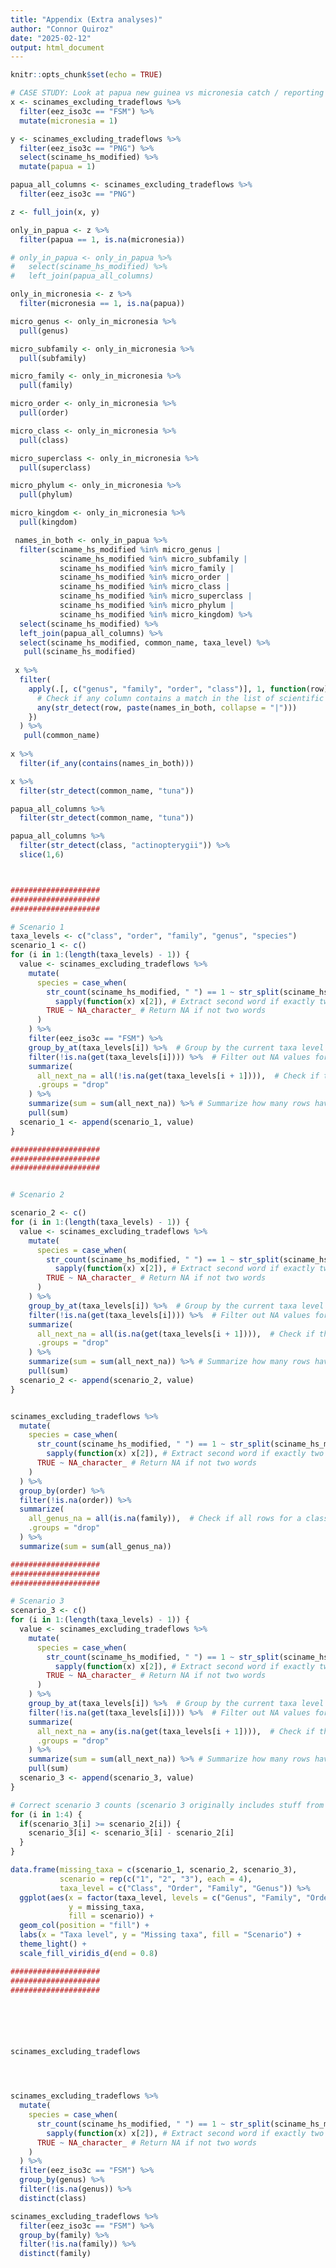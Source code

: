 ```yaml
---
title: "Appendix (Extra analyses)"
author: "Connor Quiroz"
date: "2025-02-12"
output: html_document
---
```


```r
knitr::opts_chunk$set(echo = TRUE)
```

```r
# CASE STUDY: Look at papua new guinea vs micronesia catch / reporting
x <- scinames_excluding_tradeflows %>%
  filter(eez_iso3c == "FSM") %>%
  mutate(micronesia = 1)

y <- scinames_excluding_tradeflows %>% 
  filter(eez_iso3c == "PNG") %>%
  select(sciname_hs_modified) %>%
  mutate(papua = 1)

papua_all_columns <- scinames_excluding_tradeflows %>% 
  filter(eez_iso3c == "PNG")

z <- full_join(x, y)

only_in_papua <- z %>%
  filter(papua == 1, is.na(micronesia))

# only_in_papua <- only_in_papua %>%
#   select(sciname_hs_modified) %>%
#   left_join(papua_all_columns)

only_in_micronesia <- z %>%
  filter(micronesia == 1, is.na(papua))

micro_genus <- only_in_micronesia %>%
  pull(genus)

micro_subfamily <- only_in_micronesia %>%
  pull(subfamily)

micro_family <- only_in_micronesia %>%
  pull(family)

micro_order <- only_in_micronesia %>%
  pull(order)

micro_class <- only_in_micronesia %>%
  pull(class)

micro_superclass <- only_in_micronesia %>%
  pull(superclass)

micro_phylum <- only_in_micronesia %>%
  pull(phylum)

micro_kingdom <- only_in_micronesia %>%
  pull(kingdom)

 names_in_both <- only_in_papua %>%
  filter(sciname_hs_modified %in% micro_genus |
           sciname_hs_modified %in% micro_subfamily |
           sciname_hs_modified %in% micro_family |
           sciname_hs_modified %in% micro_order |
           sciname_hs_modified %in% micro_class |
           sciname_hs_modified %in% micro_superclass |
           sciname_hs_modified %in% micro_phylum |
           sciname_hs_modified %in% micro_kingdom) %>%
  select(sciname_hs_modified) %>%
  left_join(papua_all_columns) %>%
  select(sciname_hs_modified, common_name, taxa_level) %>%
   pull(sciname_hs_modified)
 
 x %>%
  filter(
    apply(.[, c("genus", "family", "order", "class")], 1, function(row) {
      # Check if any column contains a match in the list of scientific names
      any(str_detect(row, paste(names_in_both, collapse = "|")))
    })
  ) %>%
   pull(common_name)
 
x %>%
  filter(if_any(contains(names_in_both)))

x %>%
  filter(str_detect(common_name, "tuna"))

papua_all_columns %>%
  filter(str_detect(common_name, "tuna"))

papua_all_columns %>%
  filter(str_detect(class, "actinopterygii")) %>%
  slice(1,6)



####################
####################
####################

# Scenario 1
taxa_levels <- c("class", "order", "family", "genus", "species")
scenario_1 <- c()
for (i in 1:(length(taxa_levels) - 1)) {
  value <- scinames_excluding_tradeflows %>%
    mutate(
      species = case_when(
        str_count(sciname_hs_modified, " ") == 1 ~ str_split(sciname_hs_modified, " ") %>% 
          sapply(function(x) x[2]), # Extract second word if exactly two words
        TRUE ~ NA_character_ # Return NA if not two words
      )
    ) %>%
    filter(eez_iso3c == "FSM") %>%
    group_by_at(taxa_levels[i]) %>%  # Group by the current taxa level (e.g., class)
    filter(!is.na(get(taxa_levels[i]))) %>%  # Filter out NA values for the current level
    summarize(
      all_next_na = all(!is.na(get(taxa_levels[i + 1]))),  # Check if the next taxa level is NA
      .groups = "drop"
    ) %>%
    summarize(sum = sum(all_next_na)) %>% # Summarize how many rows have all NA for the next taxa level
    pull(sum)
  scenario_1 <- append(scenario_1, value)
}

####################
####################
####################


# Scenario 2

scenario_2 <- c()
for (i in 1:(length(taxa_levels) - 1)) {
  value <- scinames_excluding_tradeflows %>%
    mutate(
      species = case_when(
        str_count(sciname_hs_modified, " ") == 1 ~ str_split(sciname_hs_modified, " ") %>% 
          sapply(function(x) x[2]), # Extract second word if exactly two words
        TRUE ~ NA_character_ # Return NA if not two words
      )
    ) %>%
    group_by_at(taxa_levels[i]) %>%  # Group by the current taxa level (e.g., class)
    filter(!is.na(get(taxa_levels[i]))) %>%  # Filter out NA values for the current level
    summarize(
      all_next_na = all(is.na(get(taxa_levels[i + 1]))),  # Check if the next taxa level is NA
      .groups = "drop"
    ) %>%
    summarize(sum = sum(all_next_na)) %>% # Summarize how many rows have all NA for the next taxa level
    pull(sum)
  scenario_2 <- append(scenario_2, value)
}


scinames_excluding_tradeflows %>%
  mutate(
    species = case_when(
      str_count(sciname_hs_modified, " ") == 1 ~ str_split(sciname_hs_modified, " ") %>%
        sapply(function(x) x[2]), # Extract second word if exactly two words
      TRUE ~ NA_character_ # Return NA if not two words
    )
  ) %>%
  group_by(order) %>%
  filter(!is.na(order)) %>%
  summarize(
    all_genus_na = all(is.na(family)),  # Check if all rows for a class have NA in genus
    .groups = "drop"
  ) %>%
  summarize(sum = sum(all_genus_na))

####################
####################
####################

# Scenario 3
scenario_3 <- c()
for (i in 1:(length(taxa_levels) - 1)) {
  value <- scinames_excluding_tradeflows %>%
    mutate(
      species = case_when(
        str_count(sciname_hs_modified, " ") == 1 ~ str_split(sciname_hs_modified, " ") %>% 
          sapply(function(x) x[2]), # Extract second word if exactly two words
        TRUE ~ NA_character_ # Return NA if not two words
      )
    ) %>%
    group_by_at(taxa_levels[i]) %>%  # Group by the current taxa level (e.g., class)
    filter(!is.na(get(taxa_levels[i]))) %>%  # Filter out NA values for the current level
    summarize(
      all_next_na = any(is.na(get(taxa_levels[i + 1]))),  # Check if the next taxa level is NA
      .groups = "drop"
    ) %>%
    summarize(sum = sum(all_next_na)) %>% # Summarize how many rows have all NA for the next taxa level
    pull(sum)
  scenario_3 <- append(scenario_3, value)
}

# Correct scenario 3 counts (scenario 3 originally includes stuff from scenario 2, so subtract if 2 > 3)
for (i in 1:4) {
  if(scenario_3[i] >= scenario_2[i]) {
    scenario_3[i] <- scenario_3[i] - scenario_2[i]
  }
}

data.frame(missing_taxa = c(scenario_1, scenario_2, scenario_3),
           scenario = rep(c("1", "2", "3"), each = 4),
           taxa_level = c("Class", "Order", "Family", "Genus")) %>%
  ggplot(aes(x = factor(taxa_level, levels = c("Genus", "Family", "Order", "Class")), 
             y = missing_taxa, 
             fill = scenario)) +
  geom_col(position = "fill") +
  labs(x = "Taxa level", y = "Missing taxa", fill = "Scenario") +
  theme_light() +
  scale_fill_viridis_d(end = 0.8)

####################
####################
####################






scinames_excluding_tradeflows




scinames_excluding_tradeflows %>%
  mutate(
    species = case_when(
      str_count(sciname_hs_modified, " ") == 1 ~ str_split(sciname_hs_modified, " ") %>% 
        sapply(function(x) x[2]), # Extract second word if exactly two words
      TRUE ~ NA_character_ # Return NA if not two words
    )
  ) %>%
  filter(eez_iso3c == "FSM") %>%
  group_by(genus) %>%
  filter(!is.na(genus)) %>%
  distinct(class)

scinames_excluding_tradeflows %>%
  filter(eez_iso3c == "FSM") %>%
  group_by(family) %>%
  filter(!is.na(family)) %>%
  distinct(family)

```

